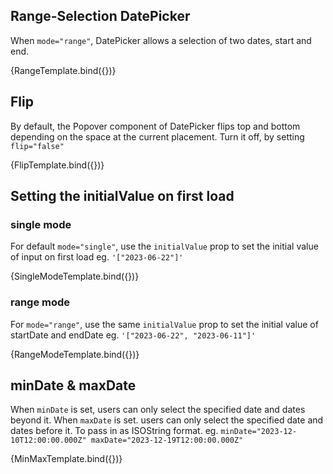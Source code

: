 ## Range-Selection DatePicker

When `mode="range"`, DatePicker allows a selection of two dates, start and end.


<Canvas>
  <Story name="Range Selection" height="500px">{RangeTemplate.bind({})}</Story>
</Canvas>

## Flip

By default, the Popover component of DatePicker flips top and bottom depending on the space at the current placement. Turn it off, by setting `flip="false"`


<Canvas>
  <Story name="Flip" height="500px">{FlipTemplate.bind({})}</Story>
</Canvas>

## Setting the initialValue on first load

### single mode

For default `mode="single"`, use the `initialValue` prop to set the initial value of input on first load eg. `'["2023-06-22"]'` 


<Canvas>
  <Story name="Initial Value for Single" height="500px">{SingleModeTemplate.bind({})}</Story>
</Canvas>


### range mode

For `mode="range"`, use the same `initialValue` prop to set the initial value of startDate and endDate eg. `'["2023-06-22", "2023-06-11"]'`


<Canvas>
  <Story name="Initial Value for Range" height="500px">{RangeModeTemplate.bind({})}</Story>
</Canvas>


## minDate & maxDate

When `minDate` is set, users can only select the specified date and dates beyond it. When `maxDate` is set. users can only select the specified date and dates before it. To pass in as ISOString format. eg. `minDate="2023-12-10T12:00:00.000Z" maxDate="2023-12-19T12:00:00.000Z"`



<Canvas>
  <Story name="Min and Max Date" height="500px">{MinMaxTemplate.bind({})}</Story>
</Canvas>